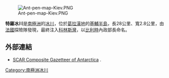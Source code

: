 [[Image:Ant-pen-map-Kiev.PNG|thumb]]

{{coord|65|20|S|63|58|W|display=title}}

'''特羅冰川'''是[[南極洲|南極洲]]的[[冰川|冰川]]，位於[[葛拉漢地|葛拉漢地]]的[[基輔半島|基輔半島]]，長28公里、寬2.8公里，由[[法國|法國]]探險隊發現，最終注入[[科林斯灣|科林斯灣]]，以[[比利時|比利時]]內政部長命名。

==外部連結==
* [http://data.aad.gov.au/aadc/gaz/scar/ SCAR Composite Gazetteer of Antarctica] {{WebCite|url=https://www.webcitation.org/5ug2CfC7m?url=http://data.aad.gov.au/aadc/gaz/scar/ |date=20101202140255 |dateformat=iso }}.

{{DEFAULTSORT:Trooz Glacier}}
[[Category:南極洲冰川|Category:南極洲冰川]]


{{GrahamCoast-geo-stub}}